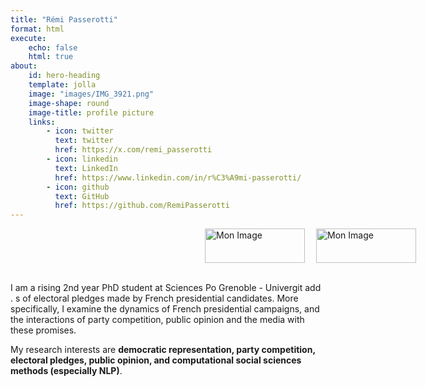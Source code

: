 ```yaml
---
title: "Rémi Passerotti"
format: html
execute:
    echo: false
    html: true
about:
    id: hero-heading
    template: jolla
    image: "images/IMG_3921.png"
    image-shape: round
    image-title: profile picture
    links:
        - icon: twitter
          text: twitter
          href: https://x.com/remi_passerotti
        - icon: linkedin
          text: LinkedIn
          href: https://www.linkedin.com/in/r%C3%A9mi-passerotti/
        - icon: github
          text: GitHub
          href: https://github.com/RemiPasserotti
---
```


   
<div style="width: 100vw; display: flex; justify-content: center; align-items: center";>
    <div style="display: flex; justify-content: center; gap: 18px";>
        <img src="images/SPG_CMJN_LOGO-min.jpg" alt="Mon Image" width="160" height="55.25">
        <img src="images/logo-pacte2_0.svg" alt="Mon Image" width="160" height="55.25">
    </div>
</div>

<div style="margin: 0 50 vw 50 px;";>
    <br><p>I am a rising 2nd year PhD student at Sciences Po Grenoble - Univergit add .
s of electoral pledges made by French presidential candidates</b>. More specifically, I examine the dynamics of French presidential campaigns, and the interactions of party competition, public opinion and the media with these promises.</p>
    <p>My research interests are <b>democratic representation, party competition, electoral pledges, public opinion, and computational social sciences methods (especially NLP)</b>.</p>
</div>

